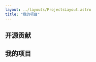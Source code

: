 ```yaml
---
layout: ../layouts/ProjectsLayout.astro
title: "我的项目"
---
```



## 开源贡献

 <CardGrid>
    <LinkCard
      href="https://github.com/withastro/astro"
      title="Astro"
      description="为内容驱动网站而生的 Web 框架 — 构建快速的内容网站、强大的 Web 应用、动态服务器 API 以及介于之间的一切。"
    />
    <LinkCard
      href="https://github.com/withastro/starlight"
      title="Starlight"
      description="🌟 基于 Astro 的文档站点生成器。使用 Astro 构建美观、可访问、高性能的文档网站。"
    />
    <LinkCard
      href="https://github.com/withastro/docs"
      title="Astro Docs"
      description="这里是 Astro 的文档网站，使用 Starlight 构建。"
    />
    <LinkCard
      href="https://github.com/denoland/deno"
      title="Deno"
      description="现代化 JavaScript 和 TypeScript 运行时。"
    />
  </CardGrid>

## 我的项目

  <CardGrid>
    <LinkCard
      href="https://github.com/liruifengv/daily-poetry-image"
      title="daily-poetry-image"
      description="每天一句中国古诗词，生成 AI 图片 Powered by Bing DALL-E-3。"
    />
    <LinkCard
      href="https://github.com/liruifengv/liruifengv.com"
      title="liruifengv.com"
      description="本网站，我的博客，使用 Astro 构建。"
    />
    <LinkCard
      href="https://github.com/liruifengv/create-lint-config"
      title="create-lint-config"
      description="一个一键创建所有的 lint 配置的 CLI 命令行工具。"
    />
    <LinkCard
      href="https://github.com/liruifengv/todo-rs"
      title="todo-rs"
      description="Rust 开发的命令行 TODO LIST。"
    />
    <LinkCard
      href="https://github.com/liruifengv/promise-modal"
      title="promise-modal"
      description="promise-modal 是一个把 React Modal 组件创建到 body 根目录并且 Promise 函数式调用的库。"
    />
  </CardGrid>


